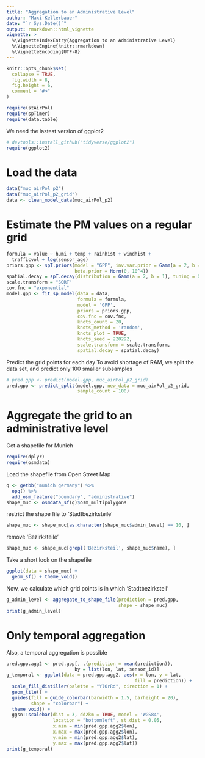 ```yaml
---
title: "Aggregation to an Administrative Level"
author: "Maxi Kellerbauer"
date: "`r Sys.Date()`"
output: rmarkdown::html_vignette
vignette: >
  %\VignetteIndexEntry{Aggregation to an Administrative Level}
  %\VignetteEngine{knitr::rmarkdown}
  %\VignetteEncoding{UTF-8}
---
```


```r
knitr::opts_chunk$set(
  collapse = TRUE,
  fig.width = 8,
  fig.height = 6,
  comment = "#>"
)
```

```r
require(stAirPol)
require(spTimer)
require(data.table)
```

We need the lastest version of ggplot2

```r
# devtools::install_github("tidyverse/ggplot2")
require(ggplot2)

```

# Load the data

```r
data("muc_airPol_p2")
data("muc_airPol_p2_grid")
data <- clean_model_data(muc_airPol_p2)
```

# Estimate the PM values on a regular grid

```r
formula = value ~ humi + temp + rainhist + windhist +
  trafficvol + log(sensor_age)
priors.gpp <- spT.priors(model = "GPP", inv.var.prior = Gamm(a = 2, b = 1),
                         beta.prior = Norm(0, 10^4))
spatial.decay = spT.decay(distribution = Gamm(a = 2, b = 1), tuning = 0.25)
scale.transform = "SQRT"
cov.fnc = "exponential"
model.gpp <- fit_sp_model(data = data,
                          formula = formula,
                          model = 'GPP',
                          priors = priors.gpp,
                          cov.fnc = cov.fnc,
                          knots_count = 20,
                          knots_method = 'random',
                          knots_plot = TRUE,
                          knots_seed = 220292,
                          scale.transform = scale.transform,
                          spatial.decay = spatial.decay)
```

Predict the grid points for each day
To avoid shortage of RAM, we split the data set, and predict only 100 smaller
subsamples

```r
# pred.gpp <- predict(model.gpp, muc_airPol_p2_grid)
pred.gpp <- predict_split(model.gpp, new_data = muc_airPol_p2_grid,
                          sample_count = 100)
```

# Aggregate the grid to an administrative level
Get a shapefile for Munich

```r
require(dplyr)
require(osmdata)
```

Load the shapefile from Open Street Map

```r
q <- getbb("munich germany") %>%
  opq() %>%
  add_osm_feature("boundary", "administrative")
shape_muc <- osmdata_sf(q)$osm_multipolygons
```

restrict the shape file to 'Stadtbezirksteile'

```r
shape_muc <- shape_muc[as.character(shape_muc$admin_level) == 10, ]
```

remove 'Bezirksteile'

```r
shape_muc <- shape_muc[grepl('Bezirksteil', shape_muc$name), ]
```

Take a short look on the shapefile

```r
ggplot(data = shape_muc) +
  geom_sf() + theme_void()
```

Now, we calculate which grid points is in which 'Stadtbezirksteil'

```r
g_admin_level <- aggregate_to_shape_file(prediction = pred.gpp,
                                         shape = shape_muc)
print(g_admin_level)
```

# Only temporal aggregation
Also, a temporal aggregation is possible

```r
pred.gpp.agg2 <- pred.gpp[, .(prediction = mean(prediction)),
                         by = list(lon, lat, sensor_id)]
g_temporal <- ggplot(data = pred.gpp.agg2, aes(x = lon, y = lat,
                                               fill = prediction)) +
  scale_fill_distiller(palette = "YlOrRd", direction = 1) +
  geom_tile() +
  guides(fill = guide_colorbar(barwidth = 1.5, barheight = 20),
         shape = "colorbar") +
  theme_void() +
  ggsn::scalebar(dist = 3, dd2km = TRUE, model = 'WGS84',
                 location = "bottomleft", st.dist = 0.05,
                 x.min = min(pred.gpp.agg2$lon),
                 x.max = max(pred.gpp.agg2$lon),
                 y.min = min(pred.gpp.agg2$lat),
                 y.max = max(pred.gpp.agg2$lat))
print(g_temporal)
```
